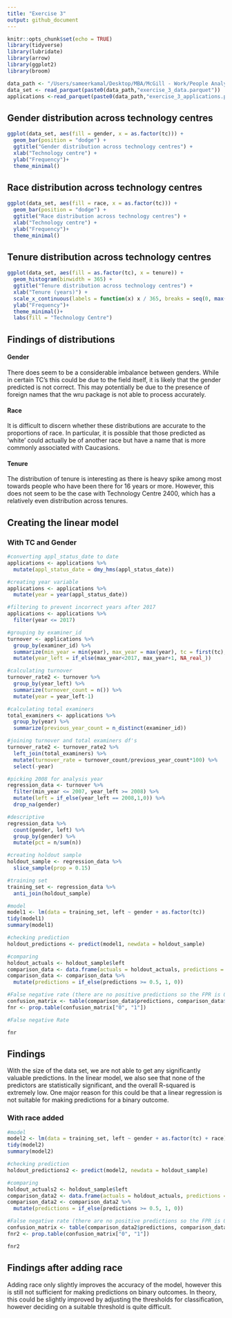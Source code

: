 ```yaml
---
title: "Exercise 3"
output: github_document
---
```


```r
knitr::opts_chunk$set(echo = TRUE)
library(tidyverse)
library(lubridate)
library(arrow)
library(ggplot2)
library(broom)
```

```r
data_path <- "/Users/sameerkamal/Desktop/MBA/McGill - Work/People Analytics/"
data_set <- read_parquet(paste0(data_path,"exercise_3_data.parquet"))
applications <-read_parquet(paste0(data_path,"exercise_3_applications.parquet"))
```

## Gender distribution across technology centres

```r

ggplot(data_set, aes(fill = gender, x = as.factor(tc))) + 
  geom_bar(position = "dodge") +
  ggtitle("Gender distribution across technology centres") +
  xlab("Technology centre") +
  ylab("Frequency")+
  theme_minimal()
```

## Race distribution across technology centres

```r

ggplot(data_set, aes(fill = race, x = as.factor(tc))) + 
  geom_bar(position = "dodge") +
  ggtitle("Race distribution across technology centres") +
  xlab("Technology centre") +
  ylab("Frequency")+
  theme_minimal()
```

## Tenure distribution across technology centres

```r

ggplot(data_set, aes(fill = as.factor(tc), x = tenure)) + 
  geom_histogram(binwidth = 365) +
  ggtitle("Tenure distribution across technology centres") +
  xlab("Tenure (years)") +
  scale_x_continuous(labels = function(x) x / 365, breaks = seq(0, max(data_set$tenure, na.rm = TRUE), by = 365))+
  ylab("Frequency")+
  theme_minimal()+
  labs(fill = "Technology Centre")
```

## Findings of distributions


#### Gender

There does seem to be a considerable imbalance between genders. While in certain TC's this could be due to the field itself, it is likely that the gender predicted is not correct. This may potentially be due to the presence of foreign names that the wru package is not able to process accurately.

#### Race

It is difficult to discern whether these distributions are accurate to the proportions of race. In particular, it is possible that those predicted as 'white' could actually be of another race but have a name that is more commonly associated with Caucasions.

#### Tenure

The distribution of tenure is interesting as there is heavy spike among most towards people who have been there for 16 years or more. However, this does not seem to be the case with Technology Centre 2400, which has a relatively even distribution across tenures.

## Creating the linear model

### With TC and Gender

```r
#converting appl_status_date to date
applications <- applications %>%
  mutate(appl_status_date = dmy_hms(appl_status_date))

#creating year variable
applications <- applications %>%
  mutate(year = year(appl_status_date))

#filtering to prevent incorrect years after 2017
applications <- applications %>%
  filter(year <= 2017)

#grouping by examiner_id
turnover <- applications %>%
  group_by(examiner_id) %>%
  summarize(min_year = min(year), max_year = max(year), tc = first(tc), gender = first(gender), race = first(race)) %>%
  mutate(year_left = if_else(max_year<2017, max_year+1, NA_real_))

#calculating turnover
turnover_rate2 <- turnover %>%
  group_by(year_left) %>%
  summarize(turnover_count = n()) %>%
  mutate(year = year_left-1)

#calculating total examiners
total_examiners <- applications %>%
  group_by(year) %>%
  summarize(previous_year_count = n_distinct(examiner_id))

#joining turnover and total examiners df's
turnover_rate2 <- turnover_rate2 %>%
  left_join(total_examiners) %>%
  mutate(turnover_rate = turnover_count/previous_year_count*100) %>%
  select(-year)

#picking 2008 for analysis year
regression_data <- turnover %>%
  filter(min_year <= 2007, year_left >= 2008) %>%
  mutate(left = if_else(year_left == 2008,1,0)) %>%
  drop_na(gender)

#descriptive
regression_data %>%
  count(gender, left) %>%
  group_by(gender) %>%
  mutate(pct = n/sum(n))

#creating holdout sample
holdout_sample <- regression_data %>%
  slice_sample(prop = 0.15)

#training set
training_set <- regression_data %>%
  anti_join(holdout_sample)
```

```r
#model
model1 <- lm(data = training_set, left ~ gender + as.factor(tc))
tidy(model1)
summary(model1)

#checking prediction
holdout_predictions <- predict(model1, newdata = holdout_sample)

#comparing
holdout_actuals <- holdout_sample$left
comparison_data <- data.frame(actuals = holdout_actuals, predictions = holdout_predictions)
comparison_data <- comparison_data %>%
  mutate(predictions = if_else(predictions >= 0.5, 1, 0))

#False negative rate (there are no positive predictions so the FPR is 0)
confusion_matrix <- table(comparison_data$predictions, comparison_data$actuals)
fnr <- prop.table(confusion_matrix["0", "1"])

#False negative Rate

fnr
```
## Findings

With the size of the data set, we are not able to get any significantly valuable predictions. In the linear model, we also see that none of the predictors are statistically significant, and the overall R-squared is extremely low. One major reason for this could be that a linear regression is not suitable for making predictions for a binary outcome.

### With race added

```r
#model
model2 <- lm(data = training_set, left ~ gender + as.factor(tc) + race)
tidy(model2)
summary(model2)

#checking prediction
holdout_predictions2 <- predict(model2, newdata = holdout_sample)

#comparing
holdout_actuals2 <- holdout_sample$left
comparison_data2 <- data.frame(actuals = holdout_actuals, predictions = holdout_predictions2)
comparison_data2 <- comparison_data2 %>%
  mutate(predictions = if_else(predictions >= 0.5, 1, 0))

#False negative rate (there are no positive predictions so the FPR is 0)
confusion_matrix <- table(comparison_data2$predictions, comparison_data2$actuals)
fnr2 <- prop.table(confusion_matrix["0", "1"])

fnr2

```

## Findings after adding race

Adding race only slightly improves the accuracy of the model, however this is still not sufficient for making predictions on binary outcomes. In theory, this could be slightly improved by adjusting the thresholds for classification, however deciding on a suitable threshold is quite difficult.
